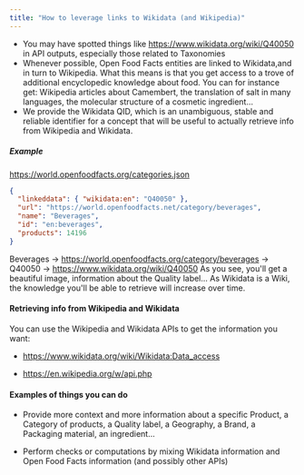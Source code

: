 ```yaml
---
title: "How to leverage links to Wikidata (and Wikipedia)"
---
```


- You may have spotted things like https://www.wikidata.org/wiki/Q40050 in API outputs, especially those related to Taxonomies
- Whenever possible, Open Food Facts entities are linked to Wikidata,and in turn to Wikipedia. What this means is that you get access to a trove of additional encyclopedic knowledge about food. You can for instance get: Wikipedia articles about Camembert, the translation of salt in many languages, the molecular structure of a cosmetic ingredient...
- We provide the Wikidata QID, which is an unambiguous, stable and reliable identifier for a concept that will be useful to actually retrieve info from Wikipedia and Wikidata.

##### Example

https://world.openfoodfacts.org/categories.json

```json
{
  "linkeddata": { "wikidata:en": "Q40050" },
  "url": "https://world.openfoodfacts.net/category/beverages",
  "name": "Beverages",
  "id": "en:beverages",
  "products": 14196
}
```

Beverages → https://world.openfoodfacts.org/category/beverages → Q40050 → https://www.wikidata.org/wiki/Q40050
As you see, you'll get a beautiful image, information about the Quality label... As Wikidata is a Wiki, the knowledge you'll be able to retrieve will increase over time.

#### Retrieving info from Wikipedia and Wikidata

You can use the Wikipedia and Wikidata APIs to get the information you want:

- https://www.wikidata.org/wiki/Wikidata:Data_access

* https://en.wikipedia.org/w/api.php

#### Examples of things you can do

- Provide more context and more information about a specific Product, a Category of products, a Quality label, a Geography, a Brand, a Packaging material, an ingredient...

- Perform checks or computations by mixing Wikidata information and Open Food Facts information (and possibly other APIs)
